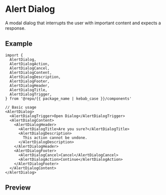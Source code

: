 
<Meta of={Stories} />

# Alert Dialog

A modal dialog that interrupts the user with important content and expects a response.

## Example

```tsx
import {
  AlertDialog,
  AlertDialogAction,
  AlertDialogCancel,
  AlertDialogContent,
  AlertDialogDescription,
  AlertDialogFooter,
  AlertDialogHeader,
  AlertDialogTitle,
  AlertDialogTrigger,
} from '@repo/{{ package_name | kebab_case }}/components'

// Basic usage
<AlertDialog>
  <AlertDialogTrigger>Open Dialog</AlertDialogTrigger>
  <AlertDialogContent>
    <AlertDialogHeader>
      <AlertDialogTitle>Are you sure?</AlertDialogTitle>
      <AlertDialogDescription>
        This action cannot be undone.
      </AlertDialogDescription>
    </AlertDialogHeader>
    <AlertDialogFooter>
      <AlertDialogCancel>Cancel</AlertDialogCancel>
      <AlertDialogAction>Continue</AlertDialogAction>
    </AlertDialogFooter>
  </AlertDialogContent>
</AlertDialog>
```

## Preview

<Primary />
